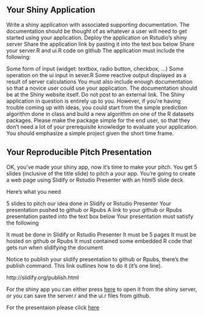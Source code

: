 

 

## Your Shiny Application

Write a shiny application with associated supporting documentation. The documentation should be thought of as whatever a user will need to get started using your application.
Deploy the application on Rstudio's shiny server
Share the application link by pasting it into the text box below
Share your server.R and ui.R code on github
The application must include the following:

Some form of input (widget: textbox, radio button, checkbox, ...)
Some operation on the ui input in sever.R
Some reactive output displayed as a result of server calculations
You must also include enough documentation so that a novice user could use your application.
The documentation should be at the Shiny website itself. Do not post to an external link.
The Shiny application in question is entirely up to you. However, if you're having trouble coming up with ideas, you could start from the simple prediction algorithm done in class and build a new algorithm on one of the R datasets packages. Please make the package simple for the end user, so that they don't need a lot of your prerequisite knowledge to evaluate your application. You should emphasize a simple project given the short time frame.  

## Your Reproducible Pitch Presentation

OK, you've made your shiny app, now it's time to make your pitch. You get 5 slides (inclusive of the title slide)  to pitch a your app. You're going to create a web page using Slidify or Rstudio Presenter with an html5 slide deck.

Here's what you need

5 slides to pitch our idea done in Slidify or Rstudio Presenter
Your presentation pushed to github or Rpubs
A link to your github or Rpubs presentation pasted into the text box below
Your presentation must satisfy the following

It must be done in Slidify or Rstudio Presenter
It must be 5 pages
It must be hosted on github or Rpubs
It must contained some embedded R code that gets run when slidifying the document

Notice to publish your slidify presentation to github or Rpubs, there's the publish command. This link outlines how to do it (it's one line). 

http://slidify.org/publish.html


For the shiny app you can either press [here](https://alonsh87.shinyapps.io/shinydevdat) to open it from the shiny server, or you can save the server.r and the ui.r files from github.

For the presentaion please click [here](https://rpubs.com/alon87/129182)
